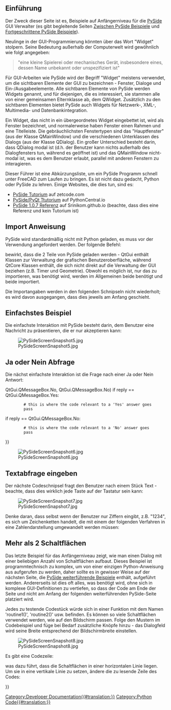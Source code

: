 <languages/>

<span id="Introduction"></span>
==Einführung==

Der Zweck dieser Seite ist es, Beispiele auf Anfängerniveau für die [[PySide/de|PySide]] GUI Verwalter (es gibt begleitende Seiten [[PySide_Intermediate_Examples/de|Zwischen PySide Beispiele]] und [[PySide_Advanced_Examples/de|Fortgeschrittene PySide Beispiele]]).

Neulinge in der GUI-Programmierung könnten über das Wort "Widget" stolpern. Seine Bedeutung außerhalb der Computerwelt wird gewöhnlich wie folgt angegeben:

<blockquote>"eine kleine Spielerei oder mechanisches Gerät, insbesondere eines, dessen Name unbekannt oder unspezifiziert ist"</blockquote>

Für GUI-Arbeiten wie PySide wird der Begriff "Widget" meistens verwendet, um die sichtbaren Elemente der GUI zu bezeichnen - Fenster, Dialoge und Ein-/Ausgabeelemente. Alle sichtbaren Elemente von PySide werden Widgets genannt, und für diejenigen, die es interessiert, sie stammen alle von einer gemeinsamen Elternklasse ab, dem QWidget. Zusätzlich zu den sichtbaren Elementen bietet PySide auch Widgets für Netzwerk-, XML-, Multimedia- und Datenbankintegration.

Ein Widget, das nicht in ein übergeordnetes Widget eingebettet ist, wird als Fenster bezeichnet, und normalerweise haben Fenster einen Rahmen und eine Titelleiste. Die gebräuchlichsten Fenstertypen sind das "Hauptfenster" (aus der Klasse QMainWindow) und die verschiedenen Unterklassen des Dialogs (aus der Klasse QDialog). Ein großer Unterschied besteht darin, dass QDialog modal ist (d.h. der Benutzer kann nichts außerhalb des Dialogfensters tun, während es geöffnet ist) und das QMainWindow nicht-modal ist, was es dem Benutzer erlaubt, parallel mit anderen Fenstern zu interagieren.

Dieser Führer ist eine Abkürzungsliste, um ein PySide Programm schnell unter FreeCAD zum Laufen zu bringen. Es ist nicht dazu gedacht, Python oder PySide zu lehren. Einige Websites, die dies tun, sind es:
* [http://zetcode.com/gui/pysidetutorial/ PySide Tutorium] auf zetcode.com
* [http://www.pythoncentral.io/series/python-pyside-pyqt-tutorial/ PySide/PyQt Ttutorium] auf PythonCentral.io
* [http://srinikom.github.io/ PySide 1.0.7 Referenz] auf Srinikom.github.io (beachte, dass dies eine Referenz und kein Tutorium ist)

<span id="Import_statement"></span>
==Import Anweisung==

PySide wird standardmäßig nicht mit Python geladen, es muss vor der Verwendung angefordert werden. Der folgende Befehl:

{{Code|code=
from PySide import QtCore
from PySide import QtGui
}}

bewirkt, dass die 2 Teile von PySide geladen werden - QtGui enthält Klassen zur Verwaltung der grafischen Benutzeroberfläche, während QtCore Klassen enthält, die sich nicht direkt auf die Verwaltung der GUI beziehen (z.B. Timer und Geometrie). Obwohl es möglich ist, nur das zu importieren, was benötigt wird, werden im Allgemeinen beide benötigt und beide importiert.

Die Importangaben werden in den folgenden Schnipseln nicht wiederholt; es wird davon ausgegangen, dass dies jeweils am Anfang geschieht.

<span id="Simplest_Example"></span>
==Einfachstes Beispiel==

Die einfachste Interaktion mit PySide besteht darin, dem Benutzer eine Nachricht zu präsentieren, die er nur akzeptieren kann:

{{Code|code=
reply = QtGui.QMessageBox.information(None,"","Houston, we have a problem")
}}

[[File:PySideScreenSnapshot5.jpg]]

<span id="Yes_or_No_Query"></span>
==Ja oder Nein Abfrage==

Die nächst einfachste Interaktion ist die Frage nach einer Ja oder Nein Antwort:

{{Code|code=
reply = QtGui.QMessageBox.question(None, "", "This is your chance to answer, what do you think?",
         QtGui.QMessageBox.Yes {{!}} QtGui.QMessageBox.No, QtGui.QMessageBox.No)
if reply == QtGui.QMessageBox.Yes:
         # this is where the code relevant to a 'Yes' answer goes
         pass
if reply == QtGui.QMessageBox.No:
         # this is where the code relevant to a 'No' answer goes
         pass
}}

[[File:PySideScreenSnapshot6.jpg]]

<span id="Enter_Text_Query"></span>
==Textabfrage eingeben==

Der nächste Codeschnipsel fragt den Benutzer nach einem Stück Text - beachte, dass dies wirklich jede Taste auf der Tastatur sein kann:

{{Code|code=
reply = QtGui.QInputDialog.getText(None, "Ouija Central","Enter your thoughts for the day:")
if reply[1]:
	# user clicked OK
	replyText = reply[0]
else:
	# user clicked Cancel
	replyText = reply[0] # which will be "" if they clicked Cancel
}}

[[File:PySideScreenSnapshot7.jpg]]

Denke daran, dass selbst wenn der Benutzer nur Ziffern eingibt, z.B. "1234", es sich um Zeichenketten handelt, die mit einem der folgenden Verfahren in eine Zahlendarstellung umgewandelt werden müssen:

{{Code|code=
anInteger = int(userInput) # to convert to an integer from a string representation

aFloat = float(userInput) # to convert to a float from a string representation
}}

<span id="More_Than_2_Buttons"></span>
==Mehr als 2 Schaltflächen==

Das letzte Beispiel für das Anfängerniveau zeigt, wie man einen Dialog mit einer beliebigen Anzahl von Schaltflächen aufbaut. Dieses Beispiel ist programmtechnisch zu komplex, um von einer einzigen Python-Anweisung aus aufgerufen zu werden, daher sollte es in gewisser Weise auf der nächsten Seite, die [[PySide_Intermediate_Examples/de|PySide weiterführende Beispiele]] enthält, aufgeführt werden. Andererseits ist dies oft alles, was benötigt wird, ohne sich in komplexe GUI-Definitionen zu vertiefen, so dass der Code am Ende der Seite und nicht am Anfang der folgenden weiterführenden PySide-Seite platziert wird.

{{Code|code=
from PySide import QtGui, QtCore

class MyButtons(QtGui.QDialog):
	""""""
	def __init__(self):
		super(MyButtons, self).__init__()
		self.initUI()
	def initUI(self):      
		option1Button = QtGui.QPushButton("Option 1")
		option1Button.clicked.connect(self.onOption1)
		option2Button = QtGui.QPushButton("Option 2")
		option2Button.clicked.connect(self.onOption2)
		option3Button = QtGui.QPushButton("Option 3")
		option3Button.clicked.connect(self.onOption3)
		option4Button = QtGui.QPushButton("Option 4")
		option4Button.clicked.connect(self.onOption4)
		option5Button = QtGui.QPushButton("Option 5")
		option5Button.clicked.connect(self.onOption5)
		#
		buttonBox = QtGui.QDialogButtonBox()
		buttonBox = QtGui.QDialogButtonBox(QtCore.Qt.Horizontal)
		buttonBox.addButton(option1Button, QtGui.QDialogButtonBox.ActionRole)
		buttonBox.addButton(option2Button, QtGui.QDialogButtonBox.ActionRole)
		buttonBox.addButton(option3Button, QtGui.QDialogButtonBox.ActionRole)
		buttonBox.addButton(option4Button, QtGui.QDialogButtonBox.ActionRole)
		buttonBox.addButton(option5Button, QtGui.QDialogButtonBox.ActionRole)
		#
		mainLayout = QtGui.QVBoxLayout()
		mainLayout.addWidget(buttonBox)
		self.setLayout(mainLayout)
		# define window		xLoc,yLoc,xDim,yDim
		self.setGeometry(	250, 250, 0, 50)
		self.setWindowTitle("Pick a Button")
		self.setWindowFlags(QtCore.Qt.WindowStaysOnTopHint)
	def onOption1(self):
		self.retStatus = 1
		self.close()
	def onOption2(self):
		self.retStatus = 2
		self.close()
	def onOption3(self):
		self.retStatus = 3
		self.close()
	def onOption4(self):
		self.retStatus = 4
		self.close()
	def onOption5(self):
		self.retStatus = 5
		self.close()

def routine1():
	print ('routine 1')

form = MyButtons()
form.exec_()
if form.retStatus==1:
	routine1()
elif form.retStatus==2:
	routine2()
elif form.retStatus==3:
	routine3()
elif form.retStatus==4:
	routine4()
elif form.retStatus==5:
	routine5()
}}

Jedes zu testende Codestück würde sich in einer Funktion mit dem Namen 'routine1()', 'routine2()' usw. befinden. Es können so viele Schaltflächen verwendet werden, wie auf den Bildschirm passen. Folge den Mustern im Codebeispiel und füge bei Bedarf zusätzliche Knöpfe hinzu - das Dialogfeld wird seine Breite entsprechend der Bildschirmbreite einstellen.

[[File:PySideScreenSnapshot8.jpg]]

Es gibt eine Codezeile:

{{Code|code=
buttonBox = QtGui.QDialogButtonBox(QtCore.Qt.Horizontal)
}}

was dazu führt, dass die Schaltflächen in einer horizontalen Linie liegen. Um sie in eine vertikale Linie zu setzen, ändere die zu lesende Zeile des Codes:

{{Code|code=
buttonBox = QtGui.QDialogButtonBox(QtCore.Qt.Vertical)
}}


{{Powerdocnavi{{#translation:}}}}
[[Category:Developer Documentation{{#translation:}}]]
[[Category:Python Code{{#translation:}}]]